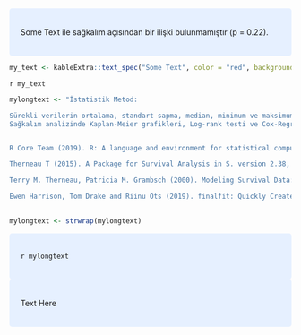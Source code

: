 
<!-- https://holtzy.github.io/Pimp-my-rmd/#highlight_a_piece_of_text -->
<!-- https://www.overleaf.com/learn/latex/Using_colours_in_LaTeX -->
<!-- Create Awesome LaTeX Table with knitr::kable andkableExtra -->
<!-- https://haozhu233.github.io/kableExtra/awesome_table_in_pdf.pdf -->

<!-- header-includes: -->
<!-- - \usepackage{pdflscape} -->
<!-- - \newcommand{\blandscape}{\begin{landscape}} -->
<!-- - \newcommand{\elandscape}{\end{landscape}} -->
<!-- - \usepackage{xcolor} -->
<!-- - \usepackage{afterpage} -->





<style>
div.blue { background-color:#e6f0ff; border-radius: 5px; padding: 20px;}
</style>
<div class = "blue">

Some Text ile sağkalım açısından bir ilişki bulunmamıştır (p = 0.22).

</div>


\noindent\colorbox{yellow}{
\parbox{\dimexpr\linewidth-2\fboxsep}{

Some Text ile sağkalım açısından bir ilişki bulunmamıştır (p = 0.22).

}
}







```r
my_text <- kableExtra::text_spec("Some Text", color = "red", background = "yellow")
```

`r my_text`




\pagebreak

\pagecolor{yellow}\afterpage{\nopagecolor}



\pagebreak


```r
mylongtext <- "İstatistik Metod:

Sürekli verilerin ortalama, standart sapma, median, minimum ve maksimum değerleri verildi. Kategorik veriler ve gruplanan sürekli veriler için frekans tabloları oluşturuldu. Genel sağkalım analizinde ölüm tarihi ve son başvuru tarihi hasta dosyalarından elde edildi. 
Sağkalım analizinde Kaplan-Meier grafikleri, Log-rank testi ve Cox-Regresyon testleri uygulandı. Analizler R-project (version 3.6.0) ve RStudio ile survival ve finalfit paketleri kullanılarak yapıldı. p değeri 0.05 düzeyinde anlamlı olarak kabul edildi.


R Core Team (2019). R: A language and environment for statistical computing. R Foundation for Statistical Computing, Vienna, Austria. URL https://www.R-project.org/.

Therneau T (2015). A Package for Survival Analysis in S. version 2.38, https://CRAN.R-project.org/package=survival

Terry M. Therneau, Patricia M. Grambsch (2000). Modeling Survival Data: Extending the Cox Model. Springer, New York. ISBN 0-387-98784-3.

Ewen Harrison, Tom Drake and Riinu Ots (2019). finalfit: Quickly Create Elegant Regression Results Tables and Plots when Modelling. R package version 0.9.6. https://github.com/ewenharrison/finalfit"
    

mylongtext <- strwrap(mylongtext)
```



<style>
div.blue { background-color:#e6f0ff; border-radius: 5px; padding: 20px;}
</style>
<div class = "blue">

`r mylongtext`

</div>


\noindent\colorbox{yellow}{
\parbox{\dimexpr\linewidth-2\fboxsep}{

`r mylongtext`

}
}

\pagebreak


<style>
div.blue { background-color:#e6f0ff; border-radius: 5px; padding: 20px;}
</style>
<div class = "blue">

Text Here

</div>


\noindent\colorbox{yellow}{
\parbox{\dimexpr\linewidth-2\fboxsep}{

Text Here

}
}






